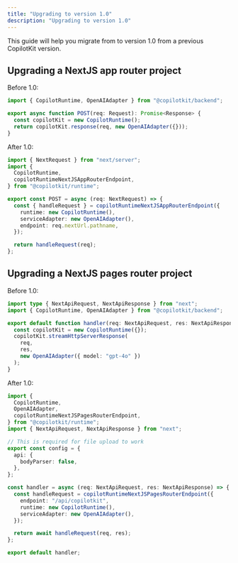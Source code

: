 ```yaml
---
title: "Upgrading to version 1.0"
description: "Upgrading to version 1.0"
---
```


This guide will help you migrate from to version 1.0 from a previous CopilotKit version.

## Upgrading a NextJS app router project

Before 1.0:

```ts
import { CopilotRuntime, OpenAIAdapter } from "@copilotkit/backend";

export async function POST(req: Request): Promise<Response> {
  const copilotKit = new CopilotRuntime();
  return copilotKit.response(req, new OpenAIAdapter({}));
}
```

After 1.0:

```ts
import { NextRequest } from "next/server";
import {
  CopilotRuntime,
  copilotRuntimeNextJSAppRouterEndpoint,
} from "@copilotkit/runtime";

export const POST = async (req: NextRequest) => {
  const { handleRequest } = copilotRuntimeNextJSAppRouterEndpoint({
    runtime: new CopilotRuntime(),
    serviceAdapter: new OpenAIAdapter(),
    endpoint: req.nextUrl.pathname,
  });

  return handleRequest(req);
};
```

## Upgrading a NextJS pages router project

Before 1.0:

```ts
import type { NextApiRequest, NextApiResponse } from "next";
import { CopilotRuntime, OpenAIAdapter } from "@copilotkit/backend";

export default function handler(req: NextApiRequest, res: NextApiResponse) {
  const copilotKit = new CopilotRuntime({});
  copilotKit.streamHttpServerResponse(
    req,
    res,
    new OpenAIAdapter({ model: "gpt-4o" })
  );
}
```

After 1.0:

```ts
import {
  CopilotRuntime,
  OpenAIAdapter,
  copilotRuntimeNextJSPagesRouterEndpoint,
} from "@copilotkit/runtime";
import { NextApiRequest, NextApiResponse } from "next";

// This is required for file upload to work
export const config = {
  api: {
    bodyParser: false,
  },
};

const handler = async (req: NextApiRequest, res: NextApiResponse) => {
  const handleRequest = copilotRuntimeNextJSPagesRouterEndpoint({
    endpoint: "/api/copilotkit",
    runtime: new CopilotRuntime(),
    serviceAdapter: new OpenAIAdapter(),
  });

  return await handleRequest(req, res);
};

export default handler;
```
